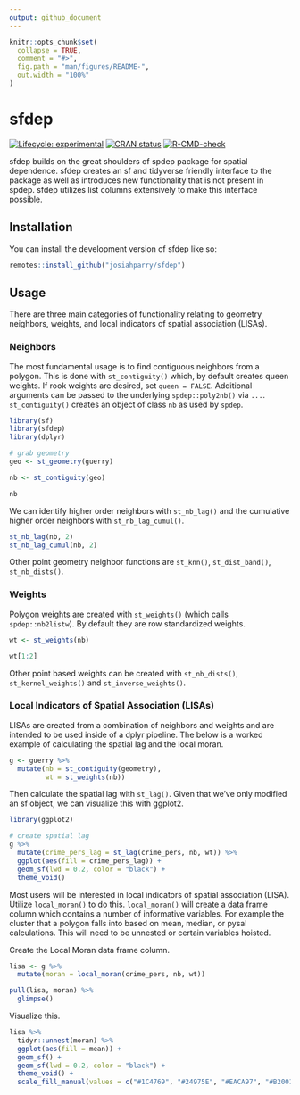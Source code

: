 ```yaml
---
output: github_document
---
```


<!-- README.md is generated from README.Rmd. Please edit that file -->

```r
knitr::opts_chunk$set(
  collapse = TRUE,
  comment = "#>",
  fig.path = "man/figures/README-",
  out.width = "100%"
)
```

# sfdep

<!-- badges: start -->
[![Lifecycle: experimental](https://img.shields.io/badge/lifecycle-experimental-orange.svg)](https://lifecycle.r-lib.org/articles/stages.html#experimental)
[![CRAN status](https://www.r-pkg.org/badges/version/sfdep)](https://CRAN.R-project.org/package=sfdep)
[![R-CMD-check](https://github.com/JosiahParry/sfdep/actions/workflows/R-CMD-check.yaml/badge.svg)](https://github.com/JosiahParry/sfdep/actions/workflows/R-CMD-check.yaml)
<!-- badges: end -->

sfdep builds on the great shoulders of spdep package for spatial dependence. sfdep creates an sf and tidyverse friendly interface to the package as well as introduces new functionality that is not present in spdep. sfdep utilizes list columns extensively to make this interface possible. 

## Installation

You can install the development version of sfdep like so:

``` r
remotes::install_github("josiahparry/sfdep")
```

## Usage

There are three main categories of functionality relating to geometry neighbors, weights, and local indicators of spatial association (LISAs). 

### Neighbors

The most fundamental usage is to find contiguous neighbors from a polygon. This is done with `st_contiguity()` which, by default creates queen weights. If rook weights are desired, set `queen = FALSE`. Additional arguments can be passed to the underlying `spdep::poly2nb()` via `...`. `st_contiguity()` creates an object of class `nb` as used by `spdep`. 

```r
library(sf)
library(sfdep)
library(dplyr)

# grab geometry
geo <- st_geometry(guerry)

nb <- st_contiguity(geo)

nb
```

We can identify higher order neighbors with `st_nb_lag()` and the cumulative higher order neighbors with `st_nb_lag_cumul()`.

```r
st_nb_lag(nb, 2)
st_nb_lag_cumul(nb, 2)
```

Other point geometry neighbor functions are `st_knn()`, `st_dist_band()`, `st_nb_dists()`. 


### Weights


Polygon weights are created with `st_weights()` (which calls `spdep::nb2listw`). By default they are row standardized weights. 

```r
wt <- st_weights(nb)

wt[1:2]
```

Other point based weights can be created with `st_nb_dists()`,  `st_kernel_weights()` and `st_inverse_weights()`.


### Local Indicators of Spatial Association (LISAs)

LISAs are created from a combination of neighbors and weights and are intended to be used inside of a dplyr pipeline. The below is a worked example of calculating the spatial lag and the local moran.

```r
g <- guerry %>% 
  mutate(nb = st_contiguity(geometry),
         wt = st_weights(nb))
```

Then calculate the spatial lag with `st_lag()`. Given that we've only modified an sf object, we can visualize this with ggplot2.

```r
library(ggplot2)

# create spatial lag
g %>% 
  mutate(crime_pers_lag = st_lag(crime_pers, nb, wt)) %>% 
  ggplot(aes(fill = crime_pers_lag)) + 
  geom_sf(lwd = 0.2, color = "black") +
  theme_void()
```

Most users will be interested in local indicators of spatial association (LISA). Utilize `local_moran()` to do this. `local_moran()` will create a data frame column which contains a number of informative variables. For example the cluster that a polygon falls into based on mean, median, or pysal calculations. This will need to be unnested or certain variables hoisted.

Create the Local Moran data frame column.
```r
lisa <- g %>% 
  mutate(moran = local_moran(crime_pers, nb, wt))

pull(lisa, moran) %>% 
  glimpse()
```

Visualize this.

```r
lisa %>% 
  tidyr::unnest(moran) %>% 
  ggplot(aes(fill = mean)) +
  geom_sf() +
  geom_sf(lwd = 0.2, color = "black") +
  theme_void() +
  scale_fill_manual(values = c("#1C4769", "#24975E", "#EACA97", "#B20016"))
```

<!-- ## Neighbor apply function -->

<!-- In the case that you want to create custom local level metrics, you can do so with the function `st_nb_apply()`. This provides a purrr like interface to do calculation on an observation $x_{i}$ using it's neighbors, $x_{ij}$, and their respective weights $w_{ij}$. In the formula syntax utilize `.xij`, `.nb` and `.wt` for these values respectively. We can specify the type of output with the suffix argument. By default this will be `"dbl"`. These can be any purrr sufix. To get the default list output use `"list"`.  -->

<!-- For example  -->

<!-- ```{r} -->
<!-- g %>%  -->
<!--   transmute(x = st_nb_apply(crime_pers, nb, wt,  -->
<!--                             .f = function(.xij, .wt, ...) sum((.xij - crime_pers)^2) / (length(.wt) + 1), suffix = "dbl")) -->
<!-- ``` -->
